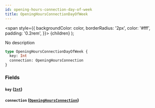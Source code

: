 ```yaml
---
id: opening-hours-connection-day-of-week
title: OpeningHoursConnectionDayOfWeek
---
```


<span
style={{
      backgroundColor: color,
      borderRadius: '2px',
      color: '#fff',
      padding: '0.2rem',
    }}>
{children}
</span>
);

No description

```graphql
type OpeningHoursConnectionDayOfWeek {
  key: Int
  connection: OpeningHoursConnection
}
```

### Fields

#### `key` ([`Int`](/v1/scalars/int))

#### `connection` ([`OpeningHoursConnection`](/v1/objects/opening-hours-connection))
